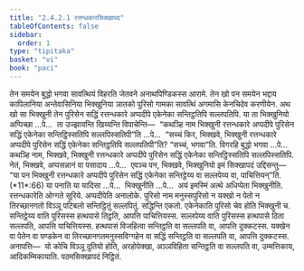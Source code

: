 ```yaml
---
title: "2.4.2.1 रत्तन्धकारसिक्खापद"
tableOfContents: false
sidebar:
  order: 1
type: "tipitaka"
basket: "vi"
book: "paci"
---
```



<DynamicBreadcrumb />

<Division number="838" book="paci">

<Paragraph number="2671" book="paci">
तेन समयेन बुद्धो भगवा सावत्थियं विहरति जेतवने अनाथपिण्डिकस्स आरामे. तेन खो पन समयेन भद्दाय कापिलानिया अन्तेवासिनिया भिक्खुनिया ञातको पुरिसो गामका सावत्थिं अगमासि केनचिदेव करणीयेन. अथ खो सा भिक्खुनी तेन पुरिसेन सद्धिं रत्तन्धकारे अप्पदीपे एकेनेका सन्तिट्ठतिपि सल्लपतिपि.
</Paragraph>

<Paragraph number="2672" book="paci">
या ता भिक्खुनियो अप्पिच्छा …पे…  ता उज्झायन्ति खिय्यन्ति विपाचेन्ति—  “कथञ्हि नाम भिक्खुनी रत्तन्धकारे अप्पदीपे पुरिसेन सद्धिं एकेनेका सन्तिट्ठिस्सतिपि सल्लपिस्सतिपी”ति …पे…  “सच्चं किर, भिक्खवे, भिक्खुनी रत्तन्धकारे अप्पदीपे पुरिसेन सद्धिं एकेनेका सन्तिट्ठतिपि सल्लपतिपी”ति? “सच्चं, भगवा”ति. विगरहि बुद्धो भगवा …पे…  कथञ्हि नाम, भिक्खवे, भिक्खुनी रत्तन्धकारे अप्पदीपे पुरिसेन सद्धिं एकेनेका सन्तिट्ठिस्सतिपि सल्लपिस्सतिपि. नेतं, भिक्खवे, अप्पसन्नानं वा पसादाय …पे…  एवञ्च पन, भिक्खवे, भिक्खुनियो इमं सिक्खापदं उद्दिसन्तु—
</Paragraph>

</Division>
<Division number="839" book="paci">

<Paragraph number="2673" book="paci">
<Emphasis>“या पन भिक्खुनी रत्तन्धकारे अप्पदीपे पुरिसेन सद्धिं एकेनेका सन्तिट्ठेय्य वा सल्लपेय्य वा, पाचित्तियन्”</Emphasis>ति. (*11*:<Emphasis>66</Emphasis>)
</Paragraph>

</Division>
<Division number="840" book="paci">

<Paragraph number="2674" book="paci">
<Emphasis>या पना</Emphasis>ति या यादिसा …पे…  <Emphasis>भिक्खुनी</Emphasis>ति …पे…  अयं इमस्मिं अत्थे अधिप्पेता भिक्खुनीति.
</Paragraph>

<Paragraph number="2675" book="paci">
<Emphasis>रत्तन्धकारे</Emphasis>ति ओग्गते सूरिये. अप्पदीपेति अनालोके.
</Paragraph>

<Paragraph number="2676" book="paci">
<Emphasis>पुरिसो</Emphasis> नाम मनुस्सपुरिसो न यक्खो न पेतो न तिरच्छानगतो विञ्ञू पटिबलो सन्तिट्ठितुं सल्लपितुं.
</Paragraph>

<Paragraph number="2677" book="paci">
<Emphasis>सद्धिन्</Emphasis>ति एकतो. <Emphasis>एकेनेका</Emphasis>ति पुरिसो चेव होति भिक्खुनी च.
</Paragraph>

<Paragraph number="2678" book="paci">
<Emphasis>सन्तिट्ठेय्य वा</Emphasis>ति पुरिसस्स हत्थपासे तिट्ठति, आपत्ति पाचित्तियस्स.
</Paragraph>

<Paragraph number="2679" book="paci">
<Emphasis>सल्लपेय्य वा</Emphasis>ति पुरिसस्स हत्थपासे ठिता सल्लपति, आपत्ति पाचित्तियस्स.
</Paragraph>

<Paragraph number="2680" book="paci">
हत्थपासं विजहित्वा सन्तिट्ठति वा सल्लपति वा, आपत्ति दुक्कटस्स. यक्खेन वा पेतेन वा पण्डकेन वा तिरच्छानगतमनुस्सविग्गहेन वा सद्धिं सन्तिट्ठति वा सल्लपति वा, आपत्ति दुक्कटस्स.
</Paragraph>

</Division>
<Division number="841" book="paci">

<Paragraph number="2681" book="paci">
अनापत्ति—  यो कोचि विञ्ञू दुतियो होति, अरहोपेक्खा, अञ्ञविहिता सन्तिट्ठति वा सल्लपति वा, उम्मत्तिकाय, आदिकम्मिकायाति.

</Paragraph>
</Division>

<Paragraph number="2682" type="center" book="paci">
पठमसिक्खापदं निट्ठितं.
</Paragraph>